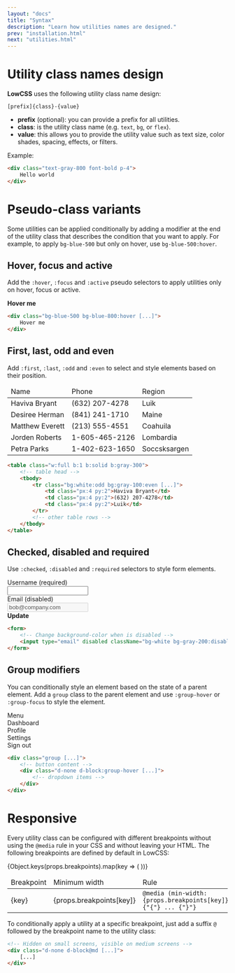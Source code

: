```yaml
---
layout: "docs"
title: "Syntax"
description: "Learn how utilities names are designed."
prev: "installation.html"
next: "utilities.html"
---
```


<Separator />

# Utility class names design

**LowCSS** uses the following utility class name design:

```
[prefix]{class}-{value}
```

- **prefix** (optional): you can provide a prefix for all utilities.
- **class**: is the utility class name (e.g. `text`, `bg`, or `flex`).
- **value**: this allows you to provide the utility value such as text size, color shades, spacing, effects, or filters.

Example:

```html
<div class="text-gray-800 font-bold p-4">
    Hello world
</div>
```

<Separator />

# Pseudo-class variants

Some utilities can be applied conditionally by adding a modifier at the end of the utility class that describes the condition that you want to apply. For example, to apply `bg-blue-500` but only on hover, use `bg-blue-500:hover`.


## Hover, focus and active

Add the `:hover`, `:focus` and `:active` pseudo selectors to apply utilities only on hover, focus or active.

<ExampleCode className="d:flex justify:center">
    <div className="bg:blue-500 bg:blue-800:hover text:white text:sm px:4 py:2 r:md cursor:pointer">
        <strong>Hover me</strong>
    </div>
</ExampleCode>

```html
<div class="bg-blue-500 bg-blue-800:hover [...]">
    Hover me
</div>
```

## First, last, odd and even

Add `:first`, `:last`, `:odd` and `:even` to select and style elements based on their position.

<ExampleCode className="d:flex justify:center">
    <table className="w:full b:1 b:solid b:gray-300">
        <thead>
            <tr className="bg:blue-100 bb:1 bb:solid bb:gray-300">
                <td className="px:4 py:2 font:bold">Name</td>
                <td className="px:4 py:2 font:bold">Phone</td>
                <td className="px:4 py:2 font:bold">Region</td>
            </tr>
        </thead>
        <tbody>
            <tr className="bg:white:odd bg:gray-100:even bb:1 bb:solid bb:gray-300">
                <td className="px:4 py:2">Haviva Bryant</td>
                <td className="px:4 py:2">(632) 207-4278</td>
                <td className="px:4 py:2">Luik</td>
            </tr>
            <tr className="bg:white:odd bg:gray-100:even bb:1 bb:solid bb:gray-300">
                <td className="px:4 py:2">Desiree Herman</td>
                <td className="px:4 py:2">(841) 241-1710</td>
                <td className="px:4 py:2">Maine</td>
            </tr>
            <tr className="bg:white:odd bg:gray-100:even bb:1 bb:solid bb:gray-300">
                <td className="px:4 py:2">Matthew Everett</td>
                <td className="px:4 py:2">(213) 555-4551</td>
                <td className="px:4 py:2">Coahuila</td> 
            </tr>
            <tr className="bg:white:odd bg:gray-100:even bb:1 bb:solid bb:gray-300">
                <td className="px:4 py:2">Jorden Roberts</td>
                <td className="px:4 py:2">1-605-465-2126</td>
                <td className="px:4 py:2">Lombardia</td>
            </tr>
            <tr className="bg:white:odd bg:gray-100:even">
                <td className="px:4 py:2">Petra Parks</td>
                <td className="px:4 py:2">1-402-623-1650</td>
                <td className="px:4 py:2">Soccsksargen</td>
            </tr>
        </tbody>
    </table>
</ExampleCode>

```html
<table class="w:full b:1 b:solid b:gray-300">
    <!-- table head -->
    <tbody>
        <tr class="bg:white:odd bg:gray-100:even [...]">
            <td class="px:4 py:2">Haviva Bryant</td>
            <td class="px:4 py:2">(632) 207-4278</td>
            <td class="px:4 py:2">Luik</td>
        </tr>
        <!-- other table rows -->
    </tbody>
</table>
```

## Checked, disabled and required

Use `:checked`, `:disabled` and `:required` selectors to style form elements.

<ExampleCode className="d:flex items:center justify:center">
    <div className="p:6 r:md bg:white w:full maxw:xs">
        <div className="mb:4">
            <div className="font:bold text:sm mb:1">Username (required)</div>
            <input
                type="text"
                className="d:block p:2 r:md b:1 b:solid b:gray-300 b:red-500:required bg:white w:full text:sm text:red-500:required outline:none"
                required
            />
        </div>
        <div className="mb:4">
            <div className="font:bold text:sm mb:1">Email (disabled)</div>
            <input
                type="email"
                value="bob@company.com"
                className="d:block p:2 r:md b:1 b:solid b:gray-300 bg:white bg:gray-200:disabled w:full text:sm"
                disabled
            />
        </div>
        <div className="d:flex flex:row-reverse">
            <div className="px:4 py:2 bg:blue-500 bg:blue-600:hover text:white r:md text:sm cursor:pointer">
                <strong>Update</strong>
            </div>
        </div>
    </div>
</ExampleCode>

```html
<form>
    <!-- Change background-color when is disabled -->
    <input type="email" disabled className="bg-white bg-gray-200:disabled [...]" >
</form>
```

## Group modifiers

You can conditionally style an element based on the state of a parent element. Add a `group` class to the parent element and use `:group-hover` or `:group-focus` to style the element.

<ExampleCode className="d:flex justify:center">
    <div className="group d:flex items:center justify:center bg:white position:relative r:md py:2 px:4 b:1 b:solid b:gray-300">
        <span className="text:lg text:gray-600">
            <Icon icon="bars" />
        </span>
        <span className="text:gray-600 ml:2">Menu</span>
        <div className="d:none d:block:group-hover position:absolute w:48 left:0 top:full pt:1">
            <div className="bg:white b:1 b:gray-300 b:solid r:md d:flex flex:col gap:1 py:1">
                <div className="px:4 py:2 bg:gray-200:hover cursor:pointer">Dashboard</div>
                <div className="px:4 py:2 bg:gray-200:hover cursor:pointer">Profile</div>
                <div className="px:4 py:2 bg:gray-200:hover cursor:pointer">Settings</div>
                <div className="h:0 w:full b:1 b:gray-200 b:solid" />
                <div className="px:4 py:2 bg:gray-200:hover cursor:pointer">Sign out</div>
            </div>
        </div>
    </div>
</ExampleCode>

```html
<div class="group [...]">
    <!-- button content -->
    <div class="d-none d-block:group-hover [...]">
        <!-- dropdown items -->
    </div>
</div>
```

<Separator />

# Responsive

Every utility class can be configured with different breakpoints without using the `@media` rule in your CSS and without leaving your HTML. The following breakpoints are defined by default in LowCSS:

<table className="w:full text:sm">
    <thead>
        <tr className="bb:1 bb:solid bb:gray-200">
            <td className="p:3 font:bold">Breakpoint</td>
            <td className="p:3 font:bold">Minimum width</td>
            <td className="p:3 font:bold">Rule</td>
        </tr>
    </thead>
    <tbody>
        {Object.keys(props.breakpoints).map(key => (
        <tr key={key}>
            <td className="p:3 font:mono">{key}</td>
            <td className="p:3 font:mono">{props.breakpoints[key]}</td>
            <td className="p:3 font:mono">
                <code>@media (min-width: {props.breakpoints[key]}) {"{"} ... {"}"}</code>
            </td>
        </tr>
        ))}
    </tbody>
</table>

To conditionally apply a utility at a specific breakpoint, just add a suffix `@` followed by the breakpoint name to the utility class:

```html
<!-- Hidden on small screens, visible on medium screens -->
<div class="d-none d-block@md [...]">
    [...]
</div>
```



